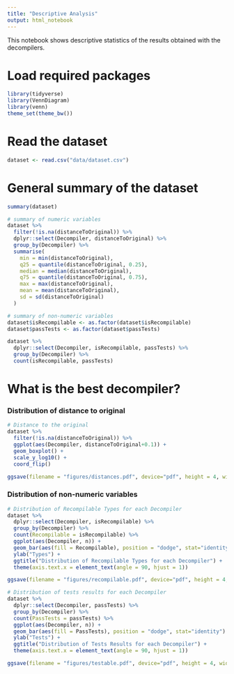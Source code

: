 ```yaml
---
title: "Descriptive Analysis"
output: html_notebook
---
```


This notebook shows descriptive statistics of the results obtained with the decompilers. 

# Load required packages

```r
library(tidyverse)
library(VennDiagram)
library(venn)
theme_set(theme_bw())
```

# Read the dataset

```r
dataset <- read.csv("data/dataset.csv")
```

# General summary of the dataset

```r
summary(dataset)

# summary of numeric variables
dataset %>%
  filter(!is.na(distanceToOriginal)) %>%
  dplyr::select(Decompiler, distanceToOriginal) %>%
  group_by(Decompiler) %>%
  summarise(
    min = min(distanceToOriginal),
    q25 = quantile(distanceToOriginal, 0.25),
    median = median(distanceToOriginal),
    q75 = quantile(distanceToOriginal, 0.75),
    max = max(distanceToOriginal),
    mean = mean(distanceToOriginal),
    sd = sd(distanceToOriginal)
  )

# summary of non-numeric variables
dataset$isRecompilable <- as.factor(dataset$isRecompilable)
dataset$passTests <- as.factor(dataset$passTests)

dataset %>%
  dplyr::select(Decompiler, isRecompilable, passTests) %>%
  group_by(Decompiler) %>%
  count(isRecompilable, passTests)
```

# What is the best decompiler?

### Distribution of distance to original

```r
# Distance to the original
dataset %>% 
  filter(!is.na(distanceToOriginal)) %>% 
  ggplot(aes(Decompiler, distanceToOriginal+0.1)) +
  geom_boxplot() +
  scale_y_log10() +
  coord_flip()

ggsave(filename = "figures/distances.pdf", device="pdf", height = 4, width = 6,  units = c("in"))
```

### Distribution of non-numeric variables

```r
# Distribution of Recompilable Types for each Decompiler
dataset %>% 
  dplyr::select(Decompiler, isRecompilable) %>% 
  group_by(Decompiler) %>% 
  count(Recompilable = isRecompilable) %>% 
  ggplot(aes(Decompiler, n)) +
  geom_bar(aes(fill = Recompilable), position = "dodge", stat="identity") +
  ylab("Types") +
  ggtitle("Distribution of Recompilable Types for each Decompiler") + 
  theme(axis.text.x = element_text(angle = 90, hjust = 1))

ggsave(filename = "figures/recompilable.pdf", device="pdf", height = 4, width = 6,  units = c("in"))

# Distribution of tests results for each Decompiler
dataset %>% 
  dplyr::select(Decompiler, passTests) %>% 
  group_by(Decompiler) %>% 
  count(PassTests = passTests) %>% 
  ggplot(aes(Decompiler, n)) +
  geom_bar(aes(fill = PassTests), position = "dodge", stat="identity") +
  ylab("Tests") +
  ggtitle("Distribution of Tests Results for each Decompiler") + 
  theme(axis.text.x = element_text(angle = 90, hjust = 1))

ggsave(filename = "figures/testable.pdf", device="pdf", height = 4, width = 6,  units = c("in"))
```